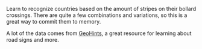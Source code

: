 
Learn to recognize countries based on the amount of stripes on their bollard crossings. There are quite a few combinations and variations, so this is a great way to commit them to memory.

A lot of the data comes from [GeoHints](https://geohints.com/meta/signs/bollard), a great resource for learning about road signs and more.

<GroupPinSettings slug="european-bollards" store="europeanBollards" />
